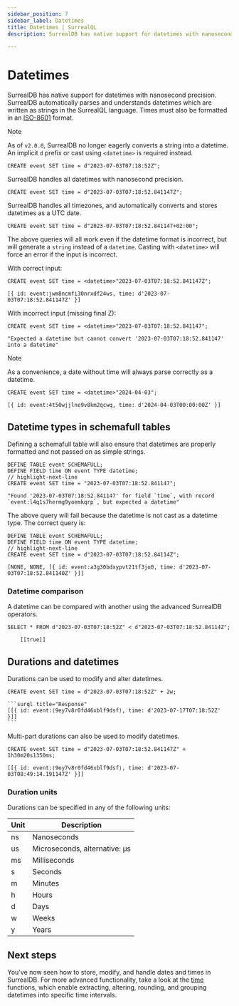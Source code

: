 ```yaml
---
sidebar_position: 7
sidebar_label: Datetimes
title: Datetimes | SurrealQL
description: SurrealDB has native support for datetimes with nanosecond precision. SurrealDB is able to parse datetimes from strings.

---
```


# Datetimes

SurrealDB has native support for datetimes with nanosecond precision. SurrealDB automatically parses and understands datetimes which are written as strings in the SurrealQL language. Times must also be formatted in an [ISO-8601](https://en.wikipedia.org/wiki/ISO_8601) format.


> [!NOTE]
> As of `v2.0.0`, SurrealDB no longer eagerly converts a string into a datetime. An implicit `d` prefix or cast using `<datetime>` is required instead.

```surql
CREATE event SET time = d"2023-07-03T07:18:52Z";
```
SurrealDB handles all datetimes with nanosecond precision.

```surql
CREATE event SET time = d"2023-07-03T07:18:52.841147Z";
```

SurrealDB handles all timezones, and automatically converts and stores datetimes as a UTC date.

```surql
CREATE event SET time = d"2023-07-03T07:18:52.841147+02:00";
```

The above queries will all work even if the datetime format is incorrect, but will generate a `string` instead of a `datetime`. Casting with `<datetime>` will force an error if the input is incorrect.

With correct input:

```surql
CREATE event SET time = <datetime>"2023-07-03T07:18:52.841147Z";
```

```surql title="Response"
[{ id: event:jwm8ncmfi30nrxdf24ws, time: d'2023-07-03T07:18:52.841147Z' }]
```

With incorrect input (missing final Z):

```surql
CREATE event SET time = <datetime>"2023-07-03T07:18:52.841147";
```

```surql title="Response"
"Expected a datetime but cannot convert '2023-07-03T07:18:52.841147' into a datetime"
```

> [!NOTE]
> As a convenience, a date without time will always parse correctly as a datetime.

```surql
CREATE event SET time = <datetime>"2024-04-03";
```

```surql title="Response"
[{ id: event:4t50wjjlne9v8km2qcwq, time: d'2024-04-03T00:00:00Z' }]
```

## Datetime types in schemafull tables

Defining a schemafull table will also ensure that datetimes are properly formatted and not passed on as simple strings.

```surql
DEFINE TABLE event SCHEMAFULL;
DEFINE FIELD time ON event TYPE datetime;
// highlight-next-line
CREATE event SET time = "2023-07-03T07:18:52.841147";
```

```surql title="Response"
"Found '2023-07-03T07:18:52.841147' for field `time`, with record `event:l4q1s7hermg9yoemkqrp`, but expected a datetime"
```

The above query will fail because the datetime is not cast as a datetime type. The correct query is:

```surql
DEFINE TABLE event SCHEMAFULL;
DEFINE FIELD time ON event TYPE datetime;
// highlight-next-line
CREATE event SET time = d"2023-07-03T07:18:52.84114Z";
```

```surql title="Response"
[NONE, NONE, [{ id: event:a3g30bdxypvt21tf3jo0, time: d'2023-07-03T07:18:52.841140Z' }]]
```

### Datetime comparison
A datetime can be compared with another using the advanced SurrealDB operators.

```surql
SELECT * FROM d"2023-07-03T07:18:52Z" < d"2023-07-03T07:18:52.84114Z";
```
    
```surql title="Response"
    [[true]]
```

## Durations and datetimes

Durations can be used to modify and alter datetimes.

```surql
CREATE event SET time = d"2023-07-03T07:18:52Z" + 2w;
```
    
    ```surql title="Response"
    [[{ id: event:⟨9ey7v8r0fd46xblf9dsf⟩, time: d'2023-07-17T07:18:52Z' }]] 
    ```

Multi-part durations can also be used to modify datetimes.

```surql
CREATE event SET time = d"2023-07-03T07:18:52.841147Z" + 1h30m20s1350ms;
```

```surql title="Response"
[[{ id: event:⟨9ey7v8r0fd46xblf9dsf⟩, time: d'2023-07-03T08:49:14.191147Z' }]]
```

### Duration units

Durations can be specified in any of the following units:

<table>
    <thead>
    <tr>
        <th scope="col">Unit</th>
        <th scope="col">Description</th>
    </tr>
    </thead>
    <tbody>
        <tr>
            <td scope="row" data-label="Type">ns</td>
            <td scope="row" data-label="Description">Nanoseconds</td>
        </tr>
        <tr>
            <td scope="row" data-label="Type">us</td>
            <td scope="row" data-label="Description">Microseconds, alternative: µs</td>
        </tr>
        <tr>
            <td scope="row" data-label="Type">ms</td>
            <td scope="row" data-label="Description">Milliseconds</td>
        </tr>
        <tr>
            <td scope="row" data-label="Type">s</td>
            <td scope="row" data-label="Description">Seconds</td>
        </tr>
        <tr>
            <td scope="row" data-label="Type">m</td>
            <td scope="row" data-label="Description">Minutes</td>
        </tr>
        <tr>
            <td scope="row" data-label="Type">h</td>
            <td scope="row" data-label="Description">Hours</td>
        </tr>
        <tr>
            <td scope="row" data-label="Type">d</td>
            <td scope="row" data-label="Description">Days</td>
        </tr>
        <tr>
            <td scope="row" data-label="Type">w</td>
            <td scope="row" data-label="Description">Weeks</td>
        </tr>
        <tr>
            <td scope="row" data-label="Type">y</td>
            <td scope="row" data-label="Description">Years</td>
        </tr>
    </tbody>
</table>

## Next steps
You've now seen how to store, modify, and handle dates and times in SurrealDB. For more advanced functionality, take a look at the [time](/docs/surrealql/functions/database/time) functions, which enable extracting, altering, rounding, and grouping datetimes into specific time intervals.
